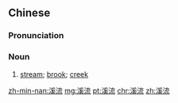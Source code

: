 ==Chinese==
{{zh-forms}}

===Pronunciation===
{{zh-pron
|m=xīliú,er=y
|c=kai1 lau4
|mn=qz,tp,xm:khoe-lâu/kh,zz:khe-lâu/twvk:khe-liû/twvt:khoe-liû
|cat=n
}}

===Noun===
{{zh-noun}}

# [[stream]]; [[brook]]; [[creek]]

[[zh-min-nan:溪流]]
[[mg:溪流]]
[[pt:溪流]]
[[chr:溪流]]
[[zh:溪流]]